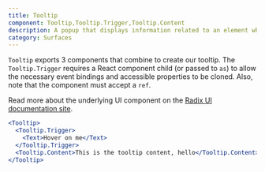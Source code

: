 ```yaml
---
title: Tooltip
component: Tooltip,Tooltip.Trigger,Tooltip.Content
description: A popup that displays information related to an element when the element receives keyboard focus or the mouse hovers over it.
category: Surfaces
---
```


`Tooltip` exports 3 components that combine to create our tooltip. The `Tooltip.Trigger` requires a React component child (or passed to `as`) to allow the necessary event bindings and accessible properties to be cloned.
 Also, note that the component must accept a `ref`.

Read more about the underlying UI component on the [Radix UI documentation site](https://radix-ui.com/primitives/docs/components/tooltip).

```jsx preview
<Tooltip>
  <Tooltip.Trigger>
    <Text>Hover on me</Text>
  </Tooltip.Trigger>
  <Tooltip.Content>This is the tooltip content, hello</Tooltip.Content>
</Tooltip>
```
